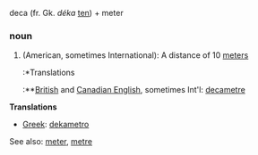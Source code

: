 deca (fr. Gk. ''d&eacute;ka'' [[ten]]) + meter

=== noun ===

#(American, sometimes International): A distance of 10 [[meter]]s
#:*Translations
#:**[[British English|British]] and [[Canadian English]], sometimes Int'l: [[decametre]]

'''Translations'''

*[[Greek]]: [[dekametro]]

See also: [[meter]], [[metre]]